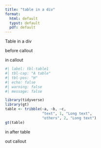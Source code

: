 ```yaml
---
title: "table in a div"
format:
  html: default
  typst: default
  pdf: default
---
```


Table in a div

before callout

::: {.callout-tip icon="false"}
in callout

```r
#| label: tbl-table1
#| tbl-cap: "A table"
#| tbl-pos: "H"
#| echo: false
#| warning: false
#| message: false

library(tidyverse)
library(gt)
table <- tribble(~a, ~b, ~c,
                 "text", 1, "Long text",
                 "others", 2, "Long text")
gt(table)
```

in after table
:::

out callout
